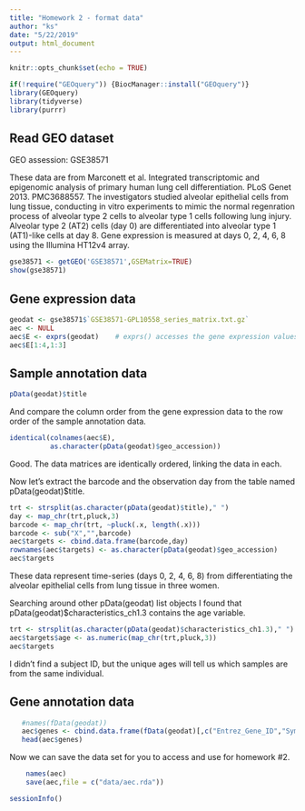 ```yaml
---
title: "Homework 2 - format data"
author: "ks"
date: "5/22/2019"
output: html_document
---
```


```r
knitr::opts_chunk$set(echo = TRUE)
```

```r
if(!require("GEOquery")) {BiocManager::install("GEOquery")}
library(GEOquery)
library(tidyverse)
library(purrr)
```

## Read GEO dataset

GEO assession: GSE38571

These data are from Marconett et al. Integrated transcriptomic and epigenomic analysis of primary human lung cell differentiation. PLoS Genet 2013. PMC3688557. The investigators studied alveolar epithelial cells from lung tissue, conducting in vitro experiments to mimic the normal regenration process of alveolar type 2 cells to alveolar type 1 cells following lung injury. Alveolar type 2 (AT2) cells (day 0) are differentiated into alveolar type 1 (AT1)-like cells at day 8. Gene expression is measured at days 0, 2, 4, 6, 8 using the Illumina HT12v4 array.

```r
gse38571 <- getGEO('GSE38571',GSEMatrix=TRUE)
show(gse38571)
```

## Gene expression data

```r
geodat <- gse38571$`GSE38571-GPL10558_series_matrix.txt.gz`
aec <- NULL
aec$E <- exprs(geodat)    # exprs() accesses the gene expression values
aec$E[1:4,1:3] 
```

## Sample annotation data

```r
pData(geodat)$title 
```

And compare the column order from the gene expression data to the row order of the sample annotation data.

```r
identical(colnames(aec$E),
          as.character(pData(geodat)$geo_accession))
```

Good. The data matrices are identically ordered, linking the data in each.

Now let's extract the barcode and the observation day from the table named pData(geodat)$title.

```r
trt <- strsplit(as.character(pData(geodat)$title)," ")
day <- map_chr(trt,pluck,3)
barcode <- map_chr(trt, ~pluck(.x, length(.x)))
barcode <- sub("X","",barcode)
aec$targets <- cbind.data.frame(barcode,day)
rownames(aec$targets) <- as.character(pData(geodat)$geo_accession)
aec$targets
```

These data represent time-series (days 0, 2, 4, 6, 8) from differentiating the alveolar epithelial cells from lung tissue in three women. 

Searching around other pData(geodat) list objects I found that pData(geodat)$characteristics_ch1.3 contains the age variable.

```r
trt <- strsplit(as.character(pData(geodat)$characteristics_ch1.3)," ")
aec$targets$age <- as.numeric(map_chr(trt,pluck,3))
aec$targets
```

I didn't find a subject ID, but the unique ages will tell us which samples are from the same individual.  

## Gene annotation data

```r
   #names(fData(geodat))
   aec$genes <- cbind.data.frame(fData(geodat)[,c("Entrez_Gene_ID","Symbol")])
   head(aec$genes)
```

Now we can save the data set for you to access and use for homework #2.

```r
    names(aec)
    save(aec,file = c("data/aec.rda"))
```

```r
sessionInfo()
```
